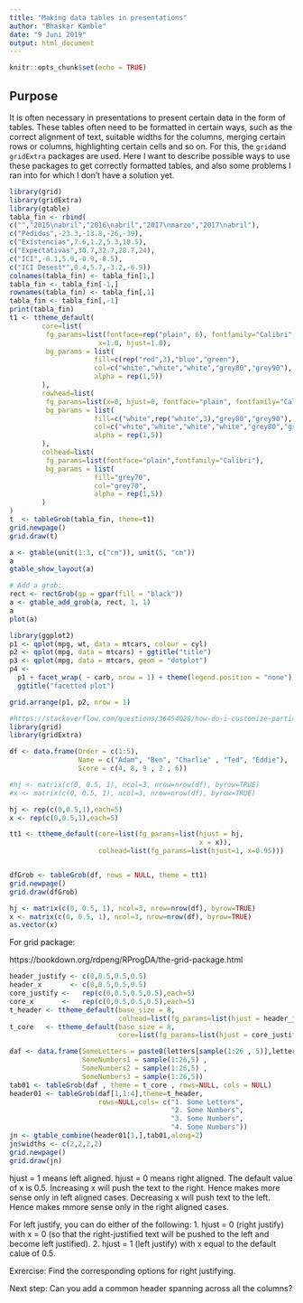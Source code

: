 ```yaml
---
title: "Making data tables in presentations"
author: "Bhaskar Kamble"
date: "9 Juni 2019"
output: html_document
---
```


```r
knitr::opts_chunk$set(echo = TRUE)
```

## Purpose

It is often necessary in presentations to present certain data in the form of tables. These tables often need to be formatted in certain ways, such as the correct alignment of text, suitable widths for the columns, merging certain rows or columns, highlighting certain cells and so on. For this, the `grid`and `gridExtra` packages are used. Here I want to describe possible ways to use these packages to get correctly formatted tables, and also some problems I ran into for which I don't have a solution yet.


```r
library(grid)
library(gridExtra)
library(gtable)
tabla_fin <- rbind(
c("","2015\nabril","2016\nabril","2017\nmarzo","2017\nabril"),
c("Pedidos",-23.3,-13.8,-26,-39),
c("Existencias",7.6,1.2,5.3,10.5),
c("Expectativas",30.7,32.7,28.7,24),
c("ICI",-0.1,5.9,-0.9,-8.5),
c("ICI Desest*",0.4,5.7,-3.2,-6.9))
colnames(tabla_fin) <- tabla_fin[1,]
tabla_fin <- tabla_fin[-1,]
rownames(tabla_fin) <- tabla_fin[,1]
tabla_fin <- tabla_fin[,-1]
print(tabla_fin)
t1 <- ttheme_default(
        core=list(
         fg_params=list(fontface=rep("plain", 6), fontfamily="Calibri",
                      x=1.0, hjust=1.0),
         bg_params = list(
                     fill=c(rep("red",3),"blue","green"),
                     col=c("white","white","white","grey80","grey90"),
                     alpha = rep(1,5))
        ),
        rowhead=list(
         fg_params=list(x=0, hjust=0, fontface="plain", fontfamily="Calibri"),
         bg_params = list(
                     fill=c("white",rep("white",3),"grey80","grey90"),
                     col=c("white","white","white","white","grey80","grey90"),
                     alpha = rep(1,5))
        ),
        colhead=list(
         fg_params=list(fontface="plain",fontfamily="Calibri"),
         bg_params = list(
                     fill="grey70",
                     col="grey70",
                     alpha = rep(1,5))
        )
)
t  <- tableGrob(tabla_fin, theme=t1)
grid.newpage()
grid.draw(t)
```

```r
a <- gtable(unit(1:3, c("cm")), unit(5, "cm"))
a
gtable_show_layout(a)

# Add a grob:
rect <- rectGrob(gp = gpar(fill = "black"))
a <- gtable_add_grob(a, rect, 1, 1)
a
plot(a)
```


```r
library(ggplot2)
p1 <- qplot(mpg, wt, data = mtcars, colour = cyl)
p2 <- qplot(mpg, data = mtcars) + ggtitle("title")
p3 <- qplot(mpg, data = mtcars, geom = "dotplot")
p4 <-
  p1 + facet_wrap( ~ carb, nrow = 1) + theme(legend.position = "none") +
  ggtitle("facetted plot")
```

```r
grid.arrange(p1, p2, nrow = 1)
```

```r
#https://stackoverflow.com/questions/36454028/how-do-i-customize-particular-columns-for-a-tablegrob-in-r
library(grid)
library(gridExtra)

df <- data.frame(Order = c(1:5),
                 Name = c("Adam", "Ben", "Charlie" , "Ted", "Eddie"), 
                 Score = c(4, 8, 9 , 2 , 6))

#hj <- matrix(c(0, 0.5, 1), ncol=3, nrow=nrow(df), byrow=TRUE)
#x <- matrix(c(0, 0.5, 1), ncol=3, nrow=nrow(df), byrow=TRUE)

hj <- rep(c(0,0.5,1),each=5)
x <- rep(c(0,0.5,1),each=5)

tt1 <- ttheme_default(core=list(fg_params=list(hjust = hj, 
                                               x = x)),
                      colhead=list(fg_params=list(hjust=1, x=0.95)))


dfGrob <- tableGrob(df, rows = NULL, theme = tt1)
grid.newpage()
grid.draw(dfGrob)
```

```r
hj <- matrix(c(0, 0.5, 1), ncol=3, nrow=nrow(df), byrow=TRUE)
x <- matrix(c(0, 0.5, 1), ncol=3, nrow=nrow(df), byrow=TRUE)
as.vector(x)
```

For grid package:

https://bookdown.org/rdpeng/RProgDA/the-grid-package.html


```r
header_justify <- c(0,0.5,0.5,0.5)
header_x       <- c(0,0.5,0.5,0.5)
core_justify <-   rep(c(0,0.5,0.5,0.5),each=5)
core_x       <-   rep(c(0,0.5,0.5,0.5),each=5)
t_header <- ttheme_default(base_size = 8,
                           colhead=list(fg_params=list(hjust = header_justify , x = header_x)))
t_core   <- ttheme_default(base_size = 8,
                           core=list(fg_params=list(hjust = core_justify , x = core_x)))
```

```r
daf <- data.frame(SomeLetters = paste0(letters[sample(1:26 , 5)],letters[sample(1:26 , 5)],letters[sample(1:26 , 5)]), 
                  SomeNumbers1 = sample(1:26,5) , 
                  SomeNumbers2 = sample(1:26,5) , 
                  SomeNumbers3 = sample(1:26,5))
tab01 <- tableGrob(daf , theme = t_core , rows=NULL, cols = NULL)
header01 <- tableGrob(daf[1,1:4],theme=t_header,
                      rows=NULL,cols= c("1. Some Letters",
                                        "2. Some Numbers",
                                        "3. Some Numbers",
                                        "4. Some Numbers"))
jn <- gtable_combine(header01[1,],tab01,along=2)
jn$widths <- c(2,2,2,2)
grid.newpage()
grid.draw(jn)
```

hjust = 1 means left aligned. hjust = 0 means right aligned. The default value of x is 0.5. Increasing x will push the text to the right. Hence makes more sense only in left aligned cases. Decreasing x will push text to the left. Hence makes mmore sense only in the right aligned cases.

For left justify, you can do either of the following:
1. hjust = 0 (right justify) with x = 0 (so that the right-justified text will be pushed to the left and become left justified).
2. hjust = 1 (left justify) with x equal to the default calue of 0.5.

Exrercise: Find the corresponding options for right justifying.

Next step: Can you add a common header spanning across all the columns?